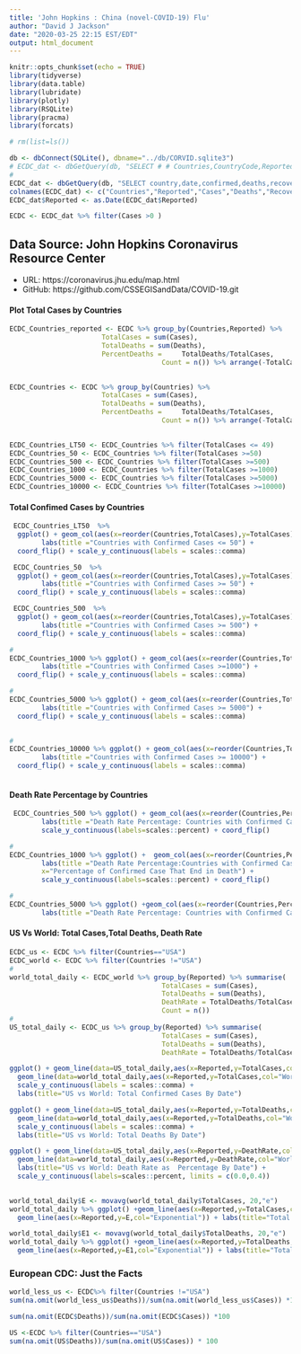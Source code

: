 ```yaml
---
title: 'John Hopkins : China (novel-COVID-19) Flu'
author: "David J Jackson"
date: "2020-03-25 22:15 EST/EDT"
output: html_document
---
```


```r
knitr::opts_chunk$set(echo = TRUE)
library(tidyverse)
library(data.table)
library(lubridate)
library(plotly)
library(RSQLite)
library(pracma)
library(forcats)
```
```r
# rm(list=ls())
```
```r
db <- dbConnect(SQLite(), dbname="../db/CORVID.sqlite3")
# ECDC_dat <- dbGetQuery(db, "SELECT # # Countries,CountryCode,Reported,Cases,Deaths,Population FROM ECDC;")
#
ECDC_dat <- dbGetQuery(db, "SELECT country,date,confirmed,deaths,recovered FROM JHUDATA;")
colnames(ECDC_dat) <- c("Countries","Reported","Cases","Deaths","Recovered")
ECDC_dat$Reported <- as.Date(ECDC_dat$Reported)

ECDC <- ECDC_dat %>% filter(Cases >0 )

```

## Data Source: John Hopkins Coronavirus Resource Center
* URL: https://coronavirus.jhu.edu/map.html
* GitHub: https://github.com/CSSEGISandData/COVID-19.git

#### Plot Total Cases by Countries

```r
ECDC_Countries_reported <- ECDC %>% group_by(Countries,Reported) %>%                                 summarise(
                       TotalCases = sum(Cases),
                       TotalDeaths = sum(Deaths),
                       PercentDeaths =     TotalDeaths/TotalCases,
                                      Count = n()) %>% arrange(-TotalCases)
                                     
```
```r
ECDC_Countries <- ECDC %>% group_by(Countries) %>%                                 summarise(
                       TotalCases = sum(Cases),
                       TotalDeaths = sum(Deaths),
                       PercentDeaths =     TotalDeaths/TotalCases,
                                      Count = n()) %>% arrange(-TotalCases)
                                     
```







```r
ECDC_Countries_LT50 <- ECDC_Countries %>% filter(TotalCases <= 49)
ECDC_Countries_50 <- ECDC_Countries %>% filter(TotalCases >=50)
ECDC_Countries_500 <- ECDC_Countries %>% filter(TotalCases >=500)
ECDC_Countries_1000 <- ECDC_Countries %>% filter(TotalCases >=1000)
ECDC_Countries_5000 <- ECDC_Countries %>% filter(TotalCases >=5000)
ECDC_Countries_10000 <- ECDC_Countries %>% filter(TotalCases >=10000)
```
#### Total Confimed  Cases by Countries

```r

 ECDC_Countries_LT50  %>%
  ggplot() + geom_col(aes(x=reorder(Countries,TotalCases),y=TotalCases)) +
        labs(title ="Countries with Confirmed Cases <= 50") +
  coord_flip() + scale_y_continuous(labels = scales::comma) 
```
```r
 ECDC_Countries_50  %>%
  ggplot() + geom_col(aes(x=reorder(Countries,TotalCases),y=TotalCases)) +
        labs(title ="Countries with Confirmed Cases >= 50") +
  coord_flip() + scale_y_continuous(labels = scales::comma) 
```

```r
 ECDC_Countries_500  %>%
  ggplot() + geom_col(aes(x=reorder(Countries,TotalCases),y=TotalCases)) +
        labs(title ="Countries with Confirmed Cases >= 500") +
  coord_flip() + scale_y_continuous(labels = scales::comma) 
```
```r
# 
ECDC_Countries_1000 %>% ggplot() + geom_col(aes(x=reorder(Countries,TotalCases),y=TotalCases)) +
        labs(title ="Countries with Confirmed Cases >=1000") +
  coord_flip() + scale_y_continuous(labels = scales::comma) 
```
```r
#
ECDC_Countries_5000 %>% ggplot() + geom_col(aes(x=reorder(Countries,TotalCases),y=TotalCases)) +
        labs(title ="Countries with Confirmed Cases >= 5000") +
  coord_flip() + scale_y_continuous(labels = scales::comma) 
  
```
```r
#
ECDC_Countries_10000 %>% ggplot() + geom_col(aes(x=reorder(Countries,TotalCases),y=TotalCases)) +
        labs(title ="Countries with Confirmed Cases >= 10000") +
  coord_flip() + scale_y_continuous(labels = scales::comma) 
  
```
#### Death Rate Percentage by Countries 

```r
 ECDC_Countries_500 %>% ggplot() + geom_col(aes(x=reorder(Countries,PercentDeaths),y=PercentDeaths)) +
        labs(title ="Death Rate Percentage: Countries with Confirmed Cases > 500",x="Percentage of Confirmed Case That End in Death") +
        scale_y_continuous(labels=scales::percent) + coord_flip()
```
```r
# 
ECDC_Countries_1000 %>% ggplot() +  geom_col(aes(x=reorder(Countries,PercentDeaths),y=PercentDeaths)) +
        labs(title ="Death Rate Percentage:Countries with Confirmed Cases > 1000", 
        x="Percentage of Confirmed Case That End in Death") + 
        scale_y_continuous(labels=scales::percent) + coord_flip()
```
```r
#
ECDC_Countries_5000 %>% ggplot() +geom_col(aes(x=reorder(Countries,PercentDeaths),y=PercentDeaths)) +
        labs(title ="Death Rate Percentage: Countries with Confirmed Cases > 5000", x="Percentage of Confirmed Case That End in Death") +              scale_y_continuous(labels=scales::percent) + coord_flip()

```

#### US Vs World: Total Cases,Total Deaths, Death Rate

```r
ECDC_us <- ECDC %>% filter(Countries=="USA")
ECDC_world <- ECDC %>% filter(Countries !="USA")
#
world_total_daily <- ECDC_world %>% group_by(Reported) %>% summarise(
                                      TotalCases = sum(Cases),
                                      TotalDeaths = sum(Deaths),
                                      DeathRate = TotalDeaths/TotalCases,
                                      Count = n())
#
US_total_daily <- ECDC_us %>% group_by(Reported) %>% summarise(
                                      TotalCases = sum(Cases),
                                      TotalDeaths = sum(Deaths),
                                      DeathRate = TotalDeaths/TotalCases,Count = n())

```

```r
ggplot() + geom_line(data=US_total_daily,aes(x=Reported,y=TotalCases,col="US")) +
  geom_line(data=world_total_daily,aes(x=Reported,y=TotalCases,col="World")) +
  scale_y_continuous(labels = scales::comma) +
  labs(title="US vs World: Total Confirmed Cases By Date")
```
```r
ggplot() + geom_line(data=US_total_daily,aes(x=Reported,y=TotalDeaths,col="US")) +
  geom_line(data=world_total_daily,aes(x=Reported,y=TotalDeaths,col="World")) +
  scale_y_continuous(labels = scales::comma) + 
  labs(title="US vs World: Total Deaths By Date")
```

```r
ggplot() + geom_line(data=US_total_daily,aes(x=Reported,y=DeathRate,col="US")) +
  geom_line(data=world_total_daily,aes(x=Reported,y=DeathRate,col="World")) +
  labs(title="US vs World: Death Rate as  Percentage By Date") +
  scale_y_continuous(labels=scales::percent, limits = c(0.0,0.4))
  
```
```r

world_total_daily$E <- movavg(world_total_daily$TotalCases, 20,"e")
world_total_daily %>% ggplot() +geom_line(aes(x=Reported,y=TotalCases,col="Cases")) +
  geom_line(aes(x=Reported,y=E,col="Exponential")) + labs(title="Total Cases vs Moving Average",subtitle = "( 20 Day Exponential Moving Average)")
```
```r
world_total_daily$E1 <- movavg(world_total_daily$TotalDeaths, 20,"e")
world_total_daily %>% ggplot() +geom_line(aes(x=Reported,y=TotalDeaths,col="Total Deaths")) +
  geom_line(aes(x=Reported,y=E1,col="Exponential")) + labs(title="Total Deaths vs Moving Average",subtitle ="( 20 Day Exponential Moving Average)" )
```

### European CDC: Just the Facts

```r
world_less_us <- ECDC%>% filter(Countries !="USA")
sum(na.omit(world_less_us$Deaths))/sum(na.omit(world_less_us$Cases)) *100

sum(na.omit(ECDC$Deaths))/sum(na.omit(ECDC$Cases)) *100

US <-ECDC %>% filter(Countries=="USA")
sum(na.omit(US$Deaths))/sum(na.omit(US$Cases)) * 100


```
    
    
 

                 
